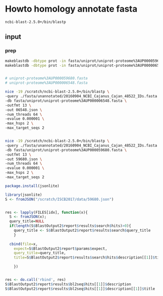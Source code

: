 # Howto homology annotate fasta


```
ncbi-blast-2.5.0+/bin/blastp
```

## input 


### prep

```sh
makeblastdb -dbtype prot -in fasta/uniprot/uniprot-proteome%3AUP000059680.fasta 
makeblastdb -dbtype prot -in fasta/uniprot/uniprot-proteome%3AUP000006548.fasta 


# uniprot-proteome%3AUP000059680.fasta
# uniprot-proteome%3AUP000006548.fasta 

nice -19 /scratch/ncbi-blast-2.5.0+/bin/blastp \
-query ./fasta/unannotated/20160904_NCBI_Cajanus_Cajan_48522_IDs.fasta \
-db fasta/uniprot/uniprot-proteome%3AUP000006548.fasta \
-outfmt 13 \
-out 06548.json \
-num_threads 64 \
-evalue 0.000001 \
-max_hsps 2 \
-max_target_seqs 2


nice -19 /scratch/ncbi-blast-2.5.0+/bin/blastp \
-query ./fasta/unannotated/20160904_NCBI_Cajanus_Cajan_48522_IDs.fasta \
-db fasta/uniprot/uniprot-proteome%3AUP000059680.fasta \
-outfmt 13 \
-out 59680.json \
-num_threads 64 \
-evalue 0.000001 \
-max_hsps 2 \
-max_target_seqs 2
```

```r
package.install(jsonlite)
```

```r
library(jsonlite)
S <- fromJSON("/scratch/ISCB2017/data/59680.json")   


res <- lapply(FILES[idx], function(x){
  S <- fromJSON(x); 
  query_title=NULL
  if(length(S$BlastOutput2$report$results$search$hits)>0){
    query_title <- S$BlastOutput2$report$results$search$query_title
    }
    
  cbind(file=x,
    expect=S$BlastOutput2$report$params$expect, 
    query_title=query_title,
    title=S$BlastOutput2$report$results$search$hits$description[[1]]$title)  
   
    })                 


res <- do.call('rbind', res)
S$BlastOutput2$report$results$bl2seq$hits[[1]]$description
S$BlastOutput2$report$results$bl2seq$hits[[1]]$description[[1]]$title        

```




